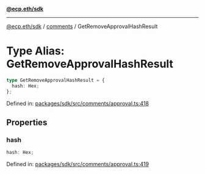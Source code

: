 [**@ecp.eth/sdk**](../../index.mdx)

***

[@ecp.eth/sdk](/sdk-reference/index.mdx) / [comments](/sdk-reference/comments/index.mdx) / GetRemoveApprovalHashResult

# Type Alias: GetRemoveApprovalHashResult

```ts
type GetRemoveApprovalHashResult = {
  hash: Hex;
};
```

Defined in: [packages/sdk/src/comments/approval.ts:418](https://github.com/ecp-eth/comments-monorepo/blob/main/packages/sdk/src/comments/approval.ts#L418)

## Properties

### hash

```ts
hash: Hex;
```

Defined in: [packages/sdk/src/comments/approval.ts:419](https://github.com/ecp-eth/comments-monorepo/blob/main/packages/sdk/src/comments/approval.ts#L419)
